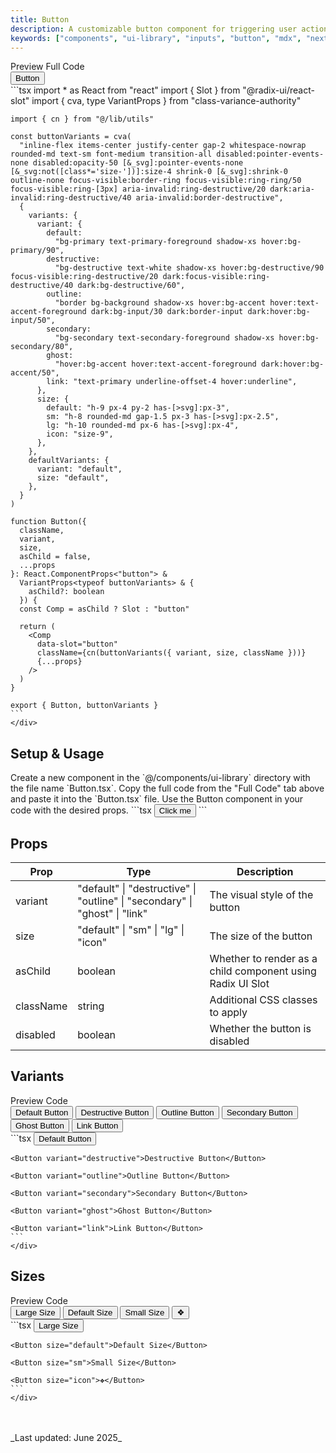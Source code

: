 ```yaml
---
title: Button
description: A customizable button component for triggering user actions.
keywords: ["components", "ui-library", "inputs", "button", "mdx", "nextjs", "documents"]
---
```



<Tabs defaultValue="preview">
  <TabsList>
    <TabsTrigger value="preview">Preview</TabsTrigger>
    <TabsTrigger value="code">Full Code</TabsTrigger>
  </TabsList>
  <TabsContent value="preview" className="mt-4 justify-center">
    <div className="justify-center h-[20rem] border rounded-md bg-white p-4 flex items-center gap-4">
      <Button>Button</Button>
    </div>
  </TabsContent>
  <TabsContent value="code" className="mt-4">
    <div className="[&_pre]:!my-0">
    ```tsx
    import * as React from "react"
    import { Slot } from "@radix-ui/react-slot"
    import { cva, type VariantProps } from "class-variance-authority"

    import { cn } from "@/lib/utils"

    const buttonVariants = cva(
      "inline-flex items-center justify-center gap-2 whitespace-nowrap rounded-md text-sm font-medium transition-all disabled:pointer-events-none disabled:opacity-50 [&_svg]:pointer-events-none [&_svg:not([class*='size-'])]:size-4 shrink-0 [&_svg]:shrink-0 outline-none focus-visible:border-ring focus-visible:ring-ring/50 focus-visible:ring-[3px] aria-invalid:ring-destructive/20 dark:aria-invalid:ring-destructive/40 aria-invalid:border-destructive",
      {
        variants: {
          variant: {
            default:
              "bg-primary text-primary-foreground shadow-xs hover:bg-primary/90",
            destructive:
              "bg-destructive text-white shadow-xs hover:bg-destructive/90 focus-visible:ring-destructive/20 dark:focus-visible:ring-destructive/40 dark:bg-destructive/60",
            outline:
              "border bg-background shadow-xs hover:bg-accent hover:text-accent-foreground dark:bg-input/30 dark:border-input dark:hover:bg-input/50",
            secondary:
              "bg-secondary text-secondary-foreground shadow-xs hover:bg-secondary/80",
            ghost:
              "hover:bg-accent hover:text-accent-foreground dark:hover:bg-accent/50",
            link: "text-primary underline-offset-4 hover:underline",
          },
          size: {
            default: "h-9 px-4 py-2 has-[>svg]:px-3",
            sm: "h-8 rounded-md gap-1.5 px-3 has-[>svg]:px-2.5",
            lg: "h-10 rounded-md px-6 has-[>svg]:px-4",
            icon: "size-9",
          },
        },
        defaultVariants: {
          variant: "default",
          size: "default",
        },
      }
    )

    function Button({
      className,
      variant,
      size,
      asChild = false,
      ...props
    }: React.ComponentProps<"button"> &
      VariantProps<typeof buttonVariants> & {
        asChild?: boolean
      }) {
      const Comp = asChild ? Slot : "button"

      return (
        <Comp
          data-slot="button"
          className={cn(buttonVariants({ variant, size, className }))}
          {...props}
        />
      )
    }

    export { Button, buttonVariants }
    ```
    </div>
  </TabsContent>
</Tabs>

## Setup & Usage

<Step>
  <StepItem title="Create a new Component">
    Create a new component in the `@/components/ui-library` directory with the file name `Button.tsx`.
  </StepItem>

  <StepItem title="Copy the Full Code inside the component">
    Copy the full code from the "Full Code" tab above and paste it into the `Button.tsx` file.
  </StepItem>


  <StepItem title="Use the Component">
    Use the Button component in your code with the desired props.
    ```tsx
    <Button variant="default" size="default">
      Click me
    </Button>
    ```
  </StepItem>
</Step>

## Props

| Prop | Type | Description |
|------|------|-------------|
| variant | "default" \| "destructive" \| "outline" \| "secondary" \| "ghost" \| "link" | The visual style of the button |
| size | "default" \| "sm" \| "lg" \| "icon" | The size of the button |
| asChild | boolean | Whether to render as a child component using Radix UI Slot |
| className | string | Additional CSS classes to apply |
| disabled | boolean | Whether the button is disabled |

## Variants

<Tabs defaultValue="preview">
  <TabsList>
    <TabsTrigger value="preview">Preview</TabsTrigger>
    <TabsTrigger value="code">Code</TabsTrigger>
  </TabsList>
  <TabsContent value="preview" className="mt-4 justify-center">
    <div className="justify-center border rounded-md bg-white p-6 flex flex-col items-center gap-6">
      <Button variant="default">Default Button</Button>
      <Button variant="destructive">Destructive Button</Button>
      <Button variant="outline">Outline Button</Button>
      <Button variant="secondary">Secondary Button</Button>
      <Button variant="ghost">Ghost Button</Button>
      <Button variant="link">Link Button</Button>
    </div>
  </TabsContent>
  <TabsContent value="code" className="mt-4">
    <div className="[&_pre]:!my-0">
    ```tsx
    <Button variant="default">Default Button</Button>

    <Button variant="destructive">Destructive Button</Button>

    <Button variant="outline">Outline Button</Button>

    <Button variant="secondary">Secondary Button</Button>

    <Button variant="ghost">Ghost Button</Button>

    <Button variant="link">Link Button</Button>
    ```
    </div>
  </TabsContent>
</Tabs>

## Sizes

<Tabs defaultValue="preview">
  <TabsList>
    <TabsTrigger value="preview">Preview</TabsTrigger>
    <TabsTrigger value="code">Code</TabsTrigger>
  </TabsList>
  <TabsContent value="preview" className="mt-4 justify-center">
    <div className="justify-center border rounded-md bg-white p-6 flex flex-col items-center gap-6">
      <Button size="lg">Large Size</Button>
      <Button size="default">Default Size</Button>
      <Button size="sm">Small Size</Button>
      <Button size="icon">❖</Button>
    </div>
  </TabsContent>
  <TabsContent value="code" className="mt-4">
    <div className="[&_pre]:!my-0">
    ```tsx
    <Button size="lg">Large Size</Button>

    <Button size="default">Default Size</Button>

    <Button size="sm">Small Size</Button>

    <Button size="icon">❖</Button>
    ```
    </div>
  </TabsContent>
</Tabs>


<br />
<br />
_Last updated: June 2025_